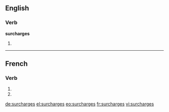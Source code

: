 {{also|surchargés}}
==English==

===Verb===
'''surcharges'''

# {{third-person singular of|surcharge}}

----

==French==

===Verb===
{{fr-verb-form}}

# {{conjugation of|surcharger||2|s|pres|ind|lang=fr}}
# {{conjugation of|surcharger||2|s|pres|sub|lang=fr}}

[[de:surcharges]]
[[el:surcharges]]
[[eo:surcharges]]
[[fr:surcharges]]
[[vi:surcharges]]